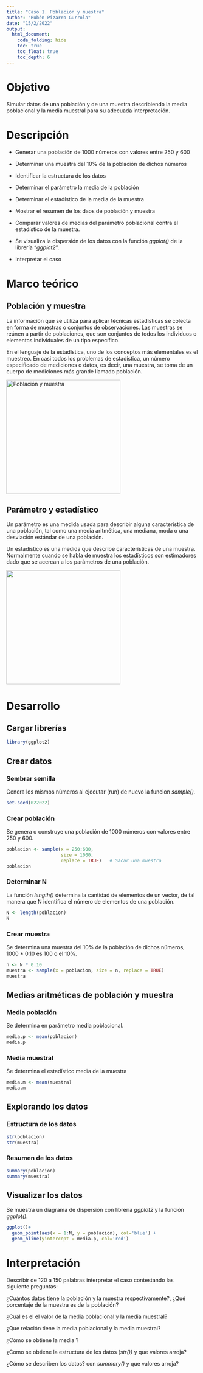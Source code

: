 ---
title: "Caso 1. Población y muestra"
author: "Rubén Pizarro Gurrola"
date: "15/2/2022"
output: 
  html_document:
    code_folding: hide
    toc: true
    toc_float: true
    toc_depth: 6
---

# Objetivo

Simular datos de una población y de una muestra describiendo la media poblacional y la media muestral para su adecuada interpretación.

# Descripción

-   Generar una población de 1000 números con valores entre 250 y 600

-   Determinar una muestra del 10% de la población de dichos números

-   Identificar la estructura de los datos

-   Determinar el parámetro la media de la población

-   Determinar el estadístico de la media de la muestra

-   Mostrar el resumen de los daos de población y muestra

-   Comparar valores de medias del parámetro poblacional contra el estadístico de la muestra.

-   Se visualiza la dispersión de los datos con la función *ggplot()* de la librería "*ggplot2*".

-   Interpretar el caso

# Marco teórico

## Población y muestra

La información que se utiliza para aplicar técnicas estadísticas se colecta en forma de muestras o conjuntos
de observaciones. Las muestras se reúnen a partir de poblaciones, que son conjuntos de todos los individuos o elementos individuales de un tipo específico.

En el lenguaje de la estadística, uno de los conceptos más elementales es el muestreo. En casi todos los problemas de estadística, un número especificado de mediciones o datos, es decir, una muestra, se toma de un cuerpo de mediciones más grande llamado población.

![](images/poblacin%20y%20muestra.jpg "Población y muestra"){width="300"}

## Parámetro y estadístico

Un parámetro es una medida usada para describir alguna característica de una población, tal como una media aritmética, una mediana, moda o una desviación estándar de una población.

Un estadístico es una medida que describe características de una muestra. Normalmente cuando se habla de muestra los estadísticos son estimadores dado que se acercan a los parámetros de una población.

![](images/par%C3%A1metro%20y%20estad%C3%ADstico.jpg){width="300"}

# Desarrollo

## Cargar librerías

```{r}
library(ggplot2)

```

## Crear datos

### Sembrar semilla

Genera los mismos números al ejecutar (run) de nuevo la funcion *sample().*

```{r}
set.seed(022022) 
```

### Crear población

Se genera o construye una población de 1000 números con valores entre 250 y 600.

```{r}
poblacion <- sample(x = 250:600, 
                    size = 1000, 
                    replace = TRUE)   # Sacar una muestra
poblacion

```

### Determinar N

La función *length()* determina la cantidad de elementos de un vector, de tal manera que N identifica el número de elementos de una población.

```{r}
N <- length(poblacion)
N

```

### Crear muestra

Se determina una muestra del 10% de la población de dichos números, 1000 \* 0.10 es 100 o el 10%.

```{r}
n <- N * 0.10 
muestra <- sample(x = poblacion, size = n, replace = TRUE)
muestra

```

## Medias aritméticas de población y muestra

### Media población

Se determina en parámetro media poblacional.

```{r}
media.p <- mean(poblacion)
media.p

```

### Media muestral

Se determina el estadístico media de la muestra

```{r}
media.m <- mean(muestra)
media.m


```

## Explorando los datos

### Estructura de los datos

```{r}
str(poblacion)
str(muestra)

```

### Resumen de los datos

```{r}
summary(poblacion)
summary(muestra)

```

## Visualizar los datos

Se muestra un diagrama de dispersión con librería *ggplot2* y la función *ggplot()*.

```{r}
ggplot()+
  geom_point(aes(x = 1:N, y = poblacion), col='blue') + 
  geom_hline(yintercept = media.p, col='red')

```

# Interpretación

Describir de 120 a 150 palabras interpretar el caso contestando las siguiente preguntas:

¿Cuántos datos tiene la población y la muestra respectivamente?, ¿Qué porcentaje de la muestra es de la población?

¿Cuál es el el valor de la media poblacional y la media muestral?

¿Que relación tiene la media poblacional y la media muestral?

¿Cómo se obtiene la media ?

¿Como se obtiene la estructura de los datos (*str())* y que valores arroja?

¿Cómo se describen los datos? con *summary()* y que valores arroja?
